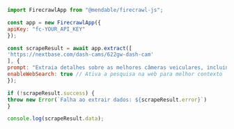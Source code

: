 ```js Node
import FirecrawlApp from "@mendable/firecrawl-js";

const app = new FirecrawlApp({
apiKey: "fc-YOUR_API_KEY"
});

const scrapeResult = await app.extract([
'https://nextbase.com/dash-cams/622gw-dash-cam'
], {
prompt: "Extraia detalhes sobre as melhores câmeras veiculares, incluindo preços, recursos, prós e contras e avaliações.",
enableWebSearch: true // Ativa a pesquisa na web para melhor contexto
});

if (!scrapeResult.success) {
throw new Error(`Falha ao extrair dados: ${scrapeResult.error}`)
}

console.log(scrapeResult.data);
```
